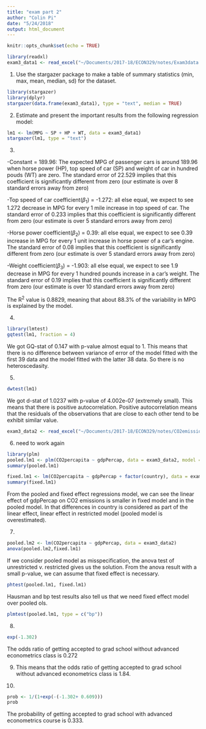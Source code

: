 ```yaml
---
title: "exam part 2"
author: "Colin Pi"
date: "5/24/2018"
output: html_document
---
```


```r
knitr::opts_chunk$set(echo = TRUE)
```

```r
library(readxl)
exam3_data1 <- read_excel("~/Documents/2017-18/ECON329/notes/Exam3data.xlsx")
```

1. Use the stargazer package to make a table of summary statistics (min, max, mean, median, sd) for the dataset.

```r
library(stargazer)
library(dplyr)
stargazer(data.frame(exam3_data1), type = "text", median = TRUE)
```

2. Estimate and present the important results from the following regression model: 

```r
lm1 <- lm(MPG ~ SP + HP + WT, data = exam3_data1)
stargazer(lm1, type = "text")
```

3. 

-Constant = 189.96: The expected MPG of passenger cars is around 189.96 when horse power (HP), top speed of car (SP) and weight of car in hundred pouds (WT) are zero. The standard error of 22.529 implies that this coefficient is significantly different from zero (our estimate is over 8 standard errors away from zero) \newline

-Top speed of car coefficient($\beta$~1~) = -1.272:  all else equal, we expect to see 1.272 decrease in MPG for every 1 mile increase in top speed of car. The standard error of 0.233 implies that this coefficient is significantly different from zero (our estimate is over 5 standard errors away from zero)\newline

-Horse power coefficient($\beta$~2~) = 0.39:  all else equal, we expect to see 0.39 increase in MPG for every 1 unit increase in horse power of a car's engine. The standard error of 0.08 implies that this coefficient is significantly different from zero (our estimate is over 5 standard errors away from zero)\newline

-Weight coefficient($\beta$~3~) = -1.903:  all else equal, we expect to see 1.9 decrease in MPG for every 1 hundred pounds increase in a car's weight. The standard error of 0.19 implies that this coefficient is significantly different from zero (our estimate is over 10 standard errors away from zero)\newline

The R^2^ value is 0.8829, meaning that about 88.3% of the variability in MPG is explained by the model.

4. 

```r
library(lmtest)
gqtest(lm1, fraction = 4)
```

We got GQ-stat of 0.147 with p-value almost equal to 1. This means that there is no difference between variance of error of the model fitted with the first 39 data and the model fitted with the latter 38 data. So there is no heteroscedasity.

5. 

```r
dwtest(lm1)
```

We got d-stat of 1.0237 with p-value of 4.002e-07 (extremely small). This means that there is positive autocorrelation. Positive autocorrelation means that the residuals of the observations that are close to each other tend to be exhibit similar value. 

```r
exam3_data2 <- read_excel("~/Documents/2017-18/ECON329/notes/CO2emissionsdata.xlsx")
```

6. need to work again

```r
library(plm)
pooled.lm1 <- plm(CO2percapita ~ gdpPercap, data = exam3_data2, model = "pooling", index = c("country","year"))
summary(pooled.lm1)

fixed.lm1 <- lm(CO2percapita ~ gdpPercap + factor(country), data = exam3_data2)
summary(fixed.lm1)
```

From the pooled and fixed effect regressions model, we can see the linear effect of gdpPercap on CO2 emissions is smaller in fixed model and in the pooled model. In that differences in country is considered as part of the linear effect, linear effect in restricted model (pooled model is overestimated).

7.

```r
pooled.lm2 <- lm(CO2percapita ~ gdpPercap, data = exam3_data2)
anova(pooled.lm2,fixed.lm1)
```

If we consider pooled model as misspecification, the anova test of unrestricted v. restricted gives us the solution. From the anova result with a small p-value, we can assume that fixed effect is necessary.

```r
phtest(pooled.lm1, fixed.lm1)
```

Hausman and bp test results also tell us that we need fixed effect model over pooled ols.

```r
plmtest(pooled.lm1, type = c("bp"))
```

8.

```r
exp(-1.302)
```

The odds ratio of getting accepted to grad school without advanced econometrics class is 0.272

9. This means that the odds ratio of getting accepted to grad school without advanced econometrics class is 1.84.

10.

```r
prob <- 1/(1+exp(-(-1.302+ 0.609)))
prob
```

The probability of getting accepted to grad school with advanced econometrics course is 0.333.
